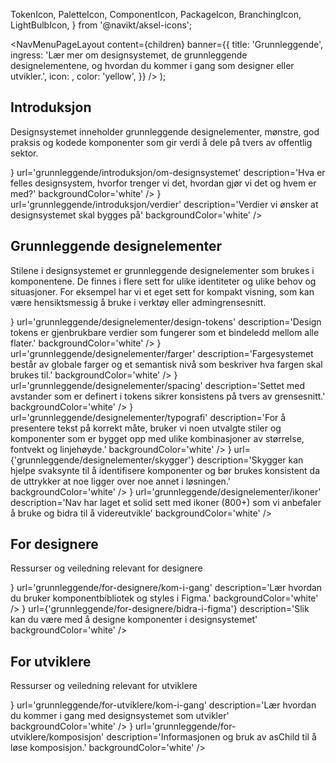   TokenIcon,
  PaletteIcon,
  ComponentIcon,
  PackageIcon,
  BranchingIcon,
  LightBulbIcon,
} from '@navikt/aksel-icons';


  <NavMenuPageLayout
    content={children}
    banner={{
      title: 'Grunnleggende',
      ingress:
        'Lær mer om designsystemet, de grunnleggende designelementene, og hvordan du kommer i gang som designer eller utvikler.',
      icon: <TokenIcon fontSize={34} />,
      color: 'yellow',
    }}
  />
);

<Meta
  title='Grunnleggende'
  description='Beskrivelse'
/>

## Introduksjon

Designsystemet inneholder grunnleggende designelementer, mønstre, god praksis og kodede komponenter som gir verdi å dele på tvers av offentlig sektor.

<Grid>
  <NavigationCard
    title='Om designsystemet'
    color='red'
    icon={<ComponentIcon fontSize={34} />}
    url='grunnleggende/introduksjon/om-designsystemet'
    description='Hva er felles designsystem, hvorfor trenger vi det, hvordan gjør vi det og hvem er med?'
    backgroundColor='white'
  />
  <NavigationCard
    title='Verdier'
    color='yellow'
    icon={<LightBulbIcon fontSize={34} />}
    url='grunnleggende/introduksjon/verdier'
    description='Verdier vi ønsker at designsystemet skal bygges på'
    backgroundColor='white'
  />
</Grid>

## Grunnleggende designelementer

Stilene i designsystemet er grunnleggende designelementer som brukes i komponentene. De finnes i flere sett for ulike identiteter og ulike behov og situasjoner. For eksempel har vi et eget sett for kompakt visning, som kan være hensiktsmessig å bruke i verktøy eller admingrensesnitt.

<Grid>
  <NavigationCard
    title='Design tokens'
    color='yellow'
    icon={<TokenIcon fontSize={34} />}
    url='grunnleggende/designelementer/design-tokens'
    description='Design tokens er gjenbrukbare verdier som fungerer som et bindeledd mellom alle flater.'
    backgroundColor='white'
  />
  <NavigationCard
    title='Fargesystem'
    color='red'
    icon={<PaletteIcon fontSize={34} />}
    url='grunnleggende/designelementer/farger'
    description='Fargesystemet består av globale farger og et semantisk nivå som beskriver hva fargen skal brukes til.'
    backgroundColor='white'
  />
  <NavigationCard
    title='Avstander'
    color='blue'
    icon={<TokenIcon fontSize={34} />}
    url='grunnleggende/designelementer/spacing'
    description='Settet med avstander som er definert i tokens sikrer konsistens på tvers av grensesnitt.'
    backgroundColor='white'
  />
  <NavigationCard
    title='Typografi'
    color='blue'
    icon={<TokenIcon fontSize={34} />}
    url='grunnleggende/designelementer/typografi'
    description='For å presentere tekst på korrekt måte, bruker vi noen utvalgte stiler og komponenter som er bygget opp med ulike kombinasjoner av størrelse, fontvekt og linjehøyde.'
    backgroundColor='white'
  />
  <NavigationCard
    title='Skygger'
    color='yellow'
    icon={<TokenIcon fontSize={34} />}
    url={'grunnleggende/designelementer/skygger'}
    description='Skygger kan hjelpe svaksynte til å identifisere komponenter og bør brukes konsistent da de uttrykker at noe ligger over noe annet i løsningen.'
    backgroundColor='white'
  />
  <NavigationCard
    title='Ikoner'
    color='red'
    icon={<TokenIcon fontSize={34} />}
    url='grunnleggende/designelementer/ikoner'
    description='Nav har laget et solid sett med ikoner (800+) som vi anbefaler å bruke og bidra til å videreutvikle'
    backgroundColor='white'
  />
</Grid>

## For designere

Ressurser og veiledning relevant for designere

<Grid>
  <NavigationCard
    title='Kom i gang med designsystemet i Figma'
    color='blue'
    icon={<PaletteIcon fontSize={34} />}
    url='grunnleggende/for-designere/kom-i-gang'
    description='Lær hvordan du bruker komponentbibliotek og styles i Figma.'
    backgroundColor='white'
  />
  <NavigationCard
    title='Bidra med design'
    color='red'
    icon={<BranchingIcon fontSize={34} />}
    url={'grunnleggende/for-designere/bidra-i-figma'}
    description='Slik kan du være med å designe komponenter i designsystemet'
    backgroundColor='white'
  />
</Grid>

## For utviklere

Ressurser og veiledning relevant for utviklere

<Grid>
  <NavigationCard
    title='Kom i gang som utvikler'
    color='blue'
    icon={<PackageIcon fontSize={34} />}
    url='grunnleggende/for-utviklere/kom-i-gang'
    description='Lær hvordan du kommer i gang med designsystemet som utvikler'
    backgroundColor='white'
  />
  <NavigationCard
    title='Komposisjon'
    color='blue'
    icon={<PackageIcon fontSize={34} />}
    url='grunnleggende/for-utviklere/komposisjon'
    description='Informasjonen og bruk av asChild til å løse komposisjon.'
    backgroundColor='white'
  />
</Grid>

<style>
  {`
    .Header_header__pXml_ {
      border-bottom: none
    }

    body {
      background-color: var(--fds-semantic-background-subtle);
    }
  `}
</style>
